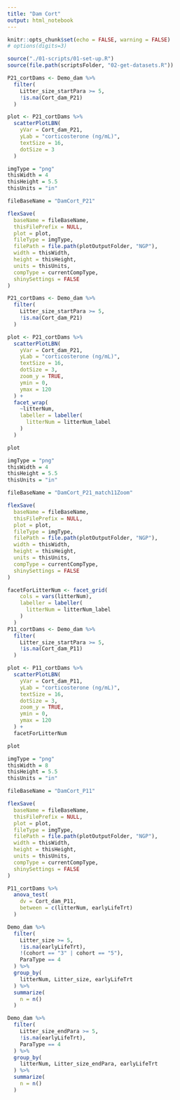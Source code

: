 ```yaml
---
title: "Dam Cort"
output: html_notebook
---
```


```r
knitr::opts_chunk$set(echo = FALSE, warning = FALSE)
# options(digits=3)
```

```r
source("./01-scripts/01-set-up.R")
source(file.path(scriptsFolder, "02-get-datasets.R"))
```

```r
P21_cortDams <- Demo_dam %>%
  filter(
    Litter_size_startPara >= 5,
    !is.na(Cort_dam_P21)
  )

plot <- P21_cortDams %>%
  scatterPlotLBN(
    yVar = Cort_dam_P21,
    yLab = "corticosterone (ng/mL)",
    textSize = 16,
    dotSize = 3
  ) 

imgType = "png"
thisWidth = 4
thisHeight = 5.5
thisUnits = "in"

fileBaseName = "DamCort_P21"

flexSave(
  baseName = fileBaseName,
  thisFilePrefix = NULL,
  plot = plot,
  fileType = imgType,
  filePath = file.path(plotOutputFolder, "NGP"),
  width = thisWidth,
  height = thisHeight,
  units = thisUnits,
  compType = currentCompType,
  shinySettings = FALSE
)
```
```r
P21_cortDams <- Demo_dam %>%
  filter(
    Litter_size_startPara >= 5,
    !is.na(Cort_dam_P21)
  )

plot <- P21_cortDams %>%
  scatterPlotLBN(
    yVar = Cort_dam_P21,
    yLab = "corticosterone (ng/mL)",
    textSize = 16,
    dotSize = 3,
    zoom_y = TRUE,
    ymin = 0,
    ymax = 120
  ) +
  facet_wrap(
    ~litterNum,
    labeller = labeller(
      litterNum = litterNum_label
    )
  )

plot

imgType = "png"
thisWidth = 4
thisHeight = 5.5
thisUnits = "in"

fileBaseName = "DamCort_P21_match11Zoom"

flexSave(
  baseName = fileBaseName,
  thisFilePrefix = NULL,
  plot = plot,
  fileType = imgType,
  filePath = file.path(plotOutputFolder, "NGP"),
  width = thisWidth,
  height = thisHeight,
  units = thisUnits,
  compType = currentCompType,
  shinySettings = FALSE
)
```
```r
facetForLitterNum <- facet_grid(
    cols = vars(litterNum),
    labeller = labeller(
      litterNum = litterNum_label
    )
  )
P11_cortDams <- Demo_dam %>%
  filter(
    Litter_size_startPara >= 5,
    !is.na(Cort_dam_P11)
  )

plot <- P11_cortDams %>%
  scatterPlotLBN(
    yVar = Cort_dam_P11,
    yLab = "corticosterone (ng/mL)",
    textSize = 16,
    dotSize = 3,
    zoom_y = TRUE,
    ymin = 0,
    ymax = 120
  ) + 
  facetForLitterNum

plot

imgType = "png"
thisWidth = 8
thisHeight = 5.5
thisUnits = "in"

fileBaseName = "DamCort_P11"

flexSave(
  baseName = fileBaseName,
  thisFilePrefix = NULL,
  plot = plot,
  fileType = imgType,
  filePath = file.path(plotOutputFolder, "NGP"),
  width = thisWidth,
  height = thisHeight,
  units = thisUnits,
  compType = currentCompType,
  shinySettings = FALSE
)

P11_cortDams %>%
  anova_test(
    dv = Cort_dam_P11,
    between = c(litterNum, earlyLifeTrt)
  )
```

```r
Demo_dam %>%
  filter(
    Litter_size >= 5,
    !is.na(earlyLifeTrt),
    !(cohort == "3" | cohort == "5"),
    ParaType == 4
  ) %>%
  group_by(
    litterNum, Litter_size, earlyLifeTrt
  ) %>%
  summarize(
    n = n()
  )

Demo_dam %>%
  filter(
    Litter_size_endPara >= 5,
    !is.na(earlyLifeTrt),
    ParaType == 4
  ) %>%
  group_by(
    litterNum, Litter_size_endPara, earlyLifeTrt
  ) %>%
  summarize(
    n = n()
  )
```

